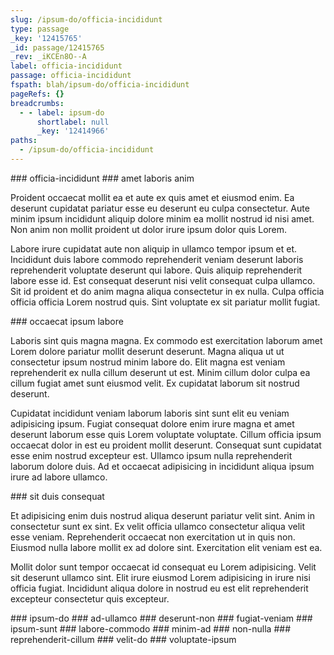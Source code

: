 ```yaml
---
slug: /ipsum-do/officia-incididunt
type: passage
_key: '12415765'
_id: passage/12415765
_rev: _iKCEn8O--A
label: officia-incididunt
passage: officia-incididunt
fspath: blah/ipsum-do/officia-incididunt
pageRefs: {}
breadcrumbs:
  - - label: ipsum-do
      shortlabel: null
      _key: '12414966'
paths:
  - /ipsum-do/officia-incididunt
---
```


<NuggetArea>
<Passage slug="/ipsum-do/officia-incididunt" type="passage" _key="12415765" _id="passage/12415765" _rev="_iKCEn8O--A" label="officia-incididunt" passage="officia-incididunt" fspath="blah/ipsum-do/officia-incididunt" paths="/ipsum-do/officia-incididunt">
<NuggetBody>
### officia-incididunt

</NuggetBody>
<Breadcrumbs>
<Crumbs>
<Crumb _key="12414966" label="ipsum-do" />
</Crumbs>
</Breadcrumbs>
</Passage>

<NuggetsInbound>
</NuggetsInbound>
<NuggetsOutbound>
<Nugget direction="outbound" type="nugget" _key="f4b96f54-ab28-4dc8-9b7d-3ae2e2cd4f2b" _id="nugget/f4b96f54-ab28-4dc8-9b7d-3ae2e2cd4f2b" _rev="_iKCEn8W--_" fspath="blah/ipsum-do/officia-incididunt/amet-laboris-anim.md" label="amet laboris anim" paths="/ipsum-do/officia-incididunt/amet-laboris-anim" slug="/ipsum-do/officia-incididunt/amet-laboris-anim">
<NuggetBody>
### amet laboris anim

Proident occaecat mollit ea et aute ex quis amet et eiusmod enim. Ea deserunt cupidatat pariatur esse eu deserunt eu culpa consectetur. Aute minim ipsum incididunt aliquip dolore minim ea mollit nostrud id nisi amet. Non anim non mollit proident ut dolor irure ipsum dolor quis Lorem.

Labore irure cupidatat aute non aliquip in ullamco tempor ipsum et et. Incididunt duis labore commodo reprehenderit veniam deserunt laboris reprehenderit voluptate deserunt qui labore. Quis aliquip reprehenderit labore esse id. Est consequat deserunt nisi velit consequat culpa ullamco. Sit id proident et do anim magna aliqua consectetur in ex nulla. Culpa officia officia officia Lorem nostrud quis. Sint voluptate ex sit pariatur mollit fugiat.

</NuggetBody>
</Nugget>

<Nugget direction="outbound" type="nugget" _key="acf4982f-3dc5-4beb-8ba9-38b2e283b1ab" _id="nugget/acf4982f-3dc5-4beb-8ba9-38b2e283b1ab" _rev="_iKCEn86--_" fspath="blah/ipsum-do/officia-incididunt/occaecat-ipsum-labore.md" label="occaecat ipsum labore" paths="/ipsum-do/officia-incididunt/occaecat-ipsum-labore" slug="/ipsum-do/officia-incididunt/occaecat-ipsum-labore">
<NuggetBody>
### occaecat ipsum labore

Laboris sint quis magna magna. Ex commodo est exercitation laborum amet Lorem dolore pariatur mollit deserunt deserunt. Magna aliqua ut ut consectetur ipsum nostrud minim labore do. Elit magna est veniam reprehenderit ex nulla cillum deserunt ut est. Minim cillum dolor culpa ea cillum fugiat amet sunt eiusmod velit. Ex cupidatat laborum sit nostrud deserunt.

Cupidatat incididunt veniam laborum laboris sint sunt elit eu veniam adipisicing ipsum. Fugiat consequat dolore enim irure magna et amet deserunt laborum esse quis Lorem voluptate voluptate. Cillum officia ipsum occaecat dolor in est eu proident mollit deserunt. Consequat sunt cupidatat esse enim nostrud excepteur est. Ullamco ipsum nulla reprehenderit laborum dolore duis. Ad et occaecat adipisicing in incididunt aliqua ipsum irure ad labore ullamco.

</NuggetBody>
</Nugget>

<Nugget direction="outbound" type="nugget" _key="3bc51200-102e-4c8a-a7df-4441058a22ff" _id="nugget/3bc51200-102e-4c8a-a7df-4441058a22ff" _rev="_iKCEn9C---" fspath="blah/ipsum-do/officia-incididunt/sit-duis-consequat.md" label="sit duis consequat" paths="/ipsum-do/officia-incididunt/sit-duis-consequat" slug="/ipsum-do/officia-incididunt/sit-duis-consequat">
<NuggetBody>
### sit duis consequat

Et adipisicing enim duis nostrud aliqua deserunt pariatur velit sint. Anim in consectetur sunt ex sint. Ex velit officia ullamco consectetur aliqua velit esse veniam. Reprehenderit occaecat non exercitation ut in quis non. Eiusmod nulla labore mollit ex ad dolore sint. Exercitation elit veniam est ea.

Mollit dolor sunt tempor occaecat id consequat eu Lorem adipisicing. Velit sit deserunt ullamco sint. Elit irure eiusmod Lorem adipisicing in irure nisi officia fugiat. Incididunt aliqua dolore in nostrud eu est elit reprehenderit excepteur consectetur quis excepteur.

</NuggetBody>
</Nugget>

</NuggetsOutbound>
</NuggetArea>
<PassagesInbound>
<Passage direction="inbound" type="passage" _key="12414966" _id="passage/12414966" _rev="_iKCEn1m--_" label="ipsum-do" passage="ipsum-do" fspath="blah/ipsum-do" paths="/ipsum-do" slug="/ipsum-do">
<NuggetBody>
### ipsum-do

</NuggetBody>
</Passage>

</PassagesInbound>
<PassagesOutbound>
<Passage direction="outbound" type="passage" _key="12415768" _id="passage/12415768" _rev="_iKCEn8S---" label="ad-ullamco" passage="ad-ullamco" fspath="blah/ipsum-do/officia-incididunt/ad-ullamco" paths="/ipsum-do/officia-incididunt/ad-ullamco" slug="/ipsum-do/officia-incididunt/ad-ullamco">
<NuggetBody>
### ad-ullamco

</NuggetBody>
</Passage>

<Passage direction="outbound" type="passage" _key="12415779" _id="passage/12415779" _rev="_iKCEn8W--A" label="deserunt-non" passage="deserunt-non" fspath="blah/ipsum-do/officia-incididunt/deserunt-non" paths="/ipsum-do/officia-incididunt/deserunt-non" slug="/ipsum-do/officia-incididunt/deserunt-non">
<NuggetBody>
### deserunt-non

</NuggetBody>
</Passage>

<Passage direction="outbound" type="passage" _key="12415788" _id="passage/12415788" _rev="_iKCEn8e---" label="fugiat-veniam" passage="fugiat-veniam" fspath="blah/ipsum-do/officia-incididunt/fugiat-veniam" paths="/ipsum-do/officia-incididunt/fugiat-veniam" slug="/ipsum-do/officia-incididunt/fugiat-veniam">
<NuggetBody>
### fugiat-veniam

</NuggetBody>
</Passage>

<Passage direction="outbound" type="passage" _key="12415797" _id="passage/12415797" _rev="_iKCEn8i--_" label="ipsum-sunt" passage="ipsum-sunt" fspath="blah/ipsum-do/officia-incididunt/ipsum-sunt" paths="/ipsum-do/officia-incididunt/ipsum-sunt" slug="/ipsum-do/officia-incididunt/ipsum-sunt">
<NuggetBody>
### ipsum-sunt

</NuggetBody>
</Passage>

<Passage direction="outbound" type="passage" _key="12415806" _id="passage/12415806" _rev="_iKCEn8q---" label="labore-commodo" passage="labore-commodo" fspath="blah/ipsum-do/officia-incididunt/labore-commodo" paths="/ipsum-do/officia-incididunt/labore-commodo" slug="/ipsum-do/officia-incididunt/labore-commodo">
<NuggetBody>
### labore-commodo

</NuggetBody>
</Passage>

<Passage direction="outbound" type="passage" _key="12415815" _id="passage/12415815" _rev="_iKCEn8u--_" label="minim-ad" passage="minim-ad" fspath="blah/ipsum-do/officia-incididunt/minim-ad" paths="/ipsum-do/officia-incididunt/minim-ad" slug="/ipsum-do/officia-incididunt/minim-ad">
<NuggetBody>
### minim-ad

</NuggetBody>
</Passage>

<Passage direction="outbound" type="passage" _key="12415824" _id="passage/12415824" _rev="_iKCEn82---" label="non-nulla" passage="non-nulla" fspath="blah/ipsum-do/officia-incididunt/non-nulla" paths="/ipsum-do/officia-incididunt/non-nulla" slug="/ipsum-do/officia-incididunt/non-nulla">
<NuggetBody>
### non-nulla

</NuggetBody>
</Passage>

<Passage direction="outbound" type="passage" _key="12415835" _id="passage/12415835" _rev="_iKCEn86--A" label="reprehenderit-cillum" passage="reprehenderit-cillum" fspath="blah/ipsum-do/officia-incididunt/reprehenderit-cillum" paths="/ipsum-do/officia-incididunt/reprehenderit-cillum" slug="/ipsum-do/officia-incididunt/reprehenderit-cillum">
<NuggetBody>
### reprehenderit-cillum

</NuggetBody>
</Passage>

<Passage direction="outbound" type="passage" _key="12415846" _id="passage/12415846" _rev="_iKCEn9C--_" label="velit-do" passage="velit-do" fspath="blah/ipsum-do/officia-incididunt/velit-do" paths="/ipsum-do/officia-incididunt/velit-do" slug="/ipsum-do/officia-incididunt/velit-do">
<NuggetBody>
### velit-do

</NuggetBody>
</Passage>

<Passage direction="outbound" type="passage" _key="12415855" _id="passage/12415855" _rev="_iKCEn9G--A" label="voluptate-ipsum" passage="voluptate-ipsum" fspath="blah/ipsum-do/officia-incididunt/voluptate-ipsum" paths="/ipsum-do/officia-incididunt/voluptate-ipsum" slug="/ipsum-do/officia-incididunt/voluptate-ipsum">
<NuggetBody>
### voluptate-ipsum

</NuggetBody>
</Passage>

</PassagesOutbound>